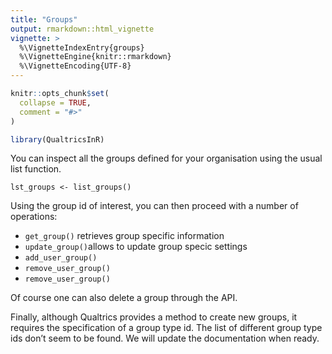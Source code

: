 ```yaml
---
title: "Groups"
output: rmarkdown::html_vignette
vignette: >
  %\VignetteIndexEntry{groups}
  %\VignetteEngine{knitr::rmarkdown}
  %\VignetteEncoding{UTF-8}
---
```


```r
knitr::opts_chunk$set(
  collapse = TRUE,
  comment = "#>"
)
```

```r
library(QualtricsInR)
```

You can inspect all the groups defined for your organisation using the usual list function.

```
lst_groups <- list_groups()
```

Using the group id of interest, you can then proceed with a number of operations:

* `get_group()` retrieves group specific information
* `update_group()`allows to update group specic settings
* `add_user_group()`
* `remove_user_group()`
* `remove_user_group()`

Of course one can also delete a group through the API. 

Finally, although Qualtrics provides a method to create new groups, it requires the specification of a
group type id. The list of different group type ids don't seem to be found. We will update the documentation when
ready.
